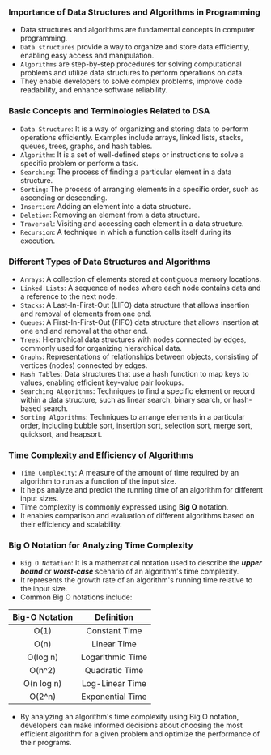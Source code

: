  
<Steps>
 
### Importance of Data Structures and Algorithms in Programming
 
- Data structures and algorithms are fundamental concepts in computer programming.
- `Data structures` provide a way to organize and store data efficiently, enabling easy access and manipulation.
- `Algorithms` are step-by-step procedures for solving computational problems and utilize data structures to perform operations on data.
- They enable developers to solve complex problems, improve code readability, and enhance software reliability.
 
### Basic Concepts and Terminologies Related to DSA
 
- `Data Structure`: It is a way of organizing and storing data to perform operations efficiently. Examples include arrays, linked lists, stacks, queues, trees, graphs, and hash tables.
- `Algorithm`: It is a set of well-defined steps or instructions to solve a specific problem or perform a task.
- `Searching`: The process of finding a particular element in a data structure.
- `Sorting`: The process of arranging elements in a specific order, such as ascending or descending.
- `Insertion`: Adding an element into a data structure.
- `Deletion`: Removing an element from a data structure.
- `Traversal`: Visiting and accessing each element in a data structure.
- `Recursion`: A technique in which a function calls itself during its execution.

### Different Types of Data Structures and Algorithms

-   `Arrays`: A collection of elements stored at contiguous memory locations.
-   `Linked Lists`: A sequence of nodes where each node contains data and a reference to the next node.
-   `Stacks`: A Last-In-First-Out (LIFO) data structure that allows insertion and removal of elements from one end.
-   `Queues`: A First-In-First-Out (FIFO) data structure that allows insertion at one end and removal at the other end.
-   `Trees`: Hierarchical data structures with nodes connected by edges, commonly used for organizing hierarchical data.
-   `Graphs`: Representations of relationships between objects, consisting of vertices (nodes) connected by edges.
-   `Hash Tables`: Data structures that use a hash function to map keys to values, enabling efficient key-value pair lookups.
-   `Searching Algorithms`: Techniques to find a specific element or record within a data structure, such as linear search, binary search, or hash-based search.
-   `Sorting Algorithms`: Techniques to arrange elements in a particular order, including bubble sort, insertion sort, selection sort, merge sort, quicksort, and heapsort.

### Time Complexity and Efficiency of Algorithms

-   `Time Complexity`: A measure of the amount of time required by an algorithm to run as a function of the input size.
-   It helps analyze and predict the running time of an algorithm for different input sizes.
-   Time complexity is commonly expressed using **Big O** notation.
-   It enables comparison and evaluation of different algorithms based on their efficiency and scalability.

### Big O Notation for Analyzing Time Complexity

-   `Big O Notation`: It is a mathematical notation used to describe the **_upper bound_** or **_worst-case_** scenario of an algorithm's time complexity.
-   It represents the growth rate of an algorithm's running time relative to the input size.
-   Common Big O notations include:

| Big-O Notation |    Definition    |
| :------------: | :--------------: |
|      O(1)      |  Constant Time   |
|      O(n)      |   Linear Time    |
|    O(log n)    | Logarithmic Time |
|     O(n^2)     |  Quadratic Time  |
|   O(n log n)   | Log-Linear Time  |
|     O(2^n)     | Exponential Time |

-   By analyzing an algorithm's time complexity using Big O notation, developers can make informed decisions about choosing the most efficient algorithm for a given problem and optimize the performance of their programs.

</Steps>
